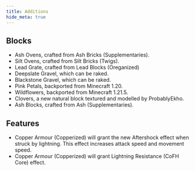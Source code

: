 ```yaml
---
title: Additions
hide_meta: true
---
```


## Blocks
- Ash Ovens, crafted from Ash Bricks (Supplementaries).
- Silt Ovens, crafted from Silt Bricks (Twigs).
- Lead Grate, crafted from Lead Blocks (Oreganized)
- Deepslate Gravel, which can be raked.
- Blackstone Gravel, which can be raked.
- Pink Petals, backported from Minecraft 1.20.
- Wildflowers, backported from Minecraft 1.21.5.
- Clovers, a new natural block textured and modelled by ProbablyEkho.
- Ash Blocks, crafted from Ash (Supplementaries).

## Features
- Copper Armour (Copperized) will grant the new Aftershock effect when struck by lightning. This effect increases attack speed and movement speed.
- Copper Armour (Copperized) will grant Lightning Resistance (CoFH Core) effect.

